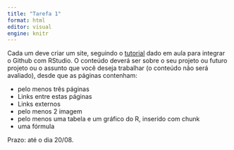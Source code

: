 ---
title: "Tarefa 1"
format: html
editor: visual
engine: knitr
---

Cada um deve criar um site, seguindo o [tutorial](Integrar_Git_RStudio.html) dado em aula para integrar o Github com RStudio. O conteúdo deverá ser sobre o seu projeto ou futuro projeto ou o assunto que você deseja trabalhar (o conteúdo não será avaliado), desde que as páginas contenham:

-   pelo menos três páginas
-   Links entre estas páginas
-   Links externos
-   pelo menos 2 imagem
-   pelo menos uma tabela e um gráfico do R, inserido com chunk
-   uma fórmula

Prazo: até o dia 20/08.
